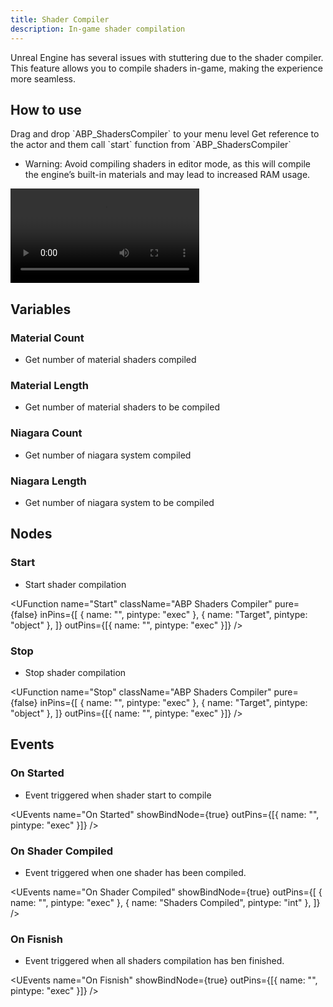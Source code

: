 ```yaml
---
title: Shader Compiler
description: In-game shader compilation
---
```



Unreal Engine has several issues with stuttering due to the shader compiler. This feature allows you to compile shaders in-game, making the experience more seamless.

## How to use

<Steps>
    <Step>Drag and drop `ABP_ShadersCompiler` to your menu level</Step>
    <Step>
        Get reference to the actor and them call `start` function from
        `ABP_ShadersCompiler`
    </Step>
</Steps>

-   Warning: Avoid compiling shaders in editor mode, as this will compile the engine’s built-in materials and may lead to increased RAM usage.

<video width="60%" controls>
    <source src="/video/Shaders.mp4" type="video/mp4" />
</video>

## Variables

### Material Count

-   Get number of material shaders compiled
    <ImageZoom
        src="/img/shaders/materialcount.png"
        alt="Shader compiler"
        width={350}
        height={0}
    />

### Material Length

-   Get number of material shaders to be compiled
    <ImageZoom
        src="/img/shaders/materiallength.png"
        alt="Shader compiler"
        width={350}
        height={0}
    />

### Niagara Count

-   Get number of niagara system compiled
    <ImageZoom
        src="/img/shaders/niagaracount.png"
        alt="Shader compiler"
        width={350}
        height={0}
    />

### Niagara Length

-   Get number of niagara system to be compiled
    <ImageZoom
        src="/img/shaders/niagaralength.png"
        alt="Shader compiler"
        width={350}
        height={0}
    />

## Nodes

### Start

-   Start shader compilation

<UFunction
    name="Start"
    className="ABP Shaders Compiler"
    pure={false}
    inPins={[
        { name: "", pintype: "exec" },
        { name: "Target", pintype: "object" },
    ]}
    outPins={[{ name: "", pintype: "exec" }]}
/>

### Stop

-   Stop shader compilation

<UFunction
    name="Stop"
    className="ABP Shaders Compiler"
    pure={false}
    inPins={[
        { name: "", pintype: "exec" },
        { name: "Target", pintype: "object" },
    ]}
    outPins={[{ name: "", pintype: "exec" }]}
/>

## Events

### On Started

-   Event triggered when shader start to compile

<UEvents
    name="On Started"
    showBindNode={true}
    outPins={[{ name: "", pintype: "exec" }]}
/>

### On Shader Compiled

-   Event triggered when one shader has been compiled.

<UEvents
    name="On Shader Compiled"
    showBindNode={true}
    outPins={[
        { name: "", pintype: "exec" },
        { name: "Shaders Compiled", pintype: "int" },
    ]}
/>

### On Fisnish

-   Event triggered when all shaders compilation has ben finished.

<UEvents
    name="On Fisnish"
    showBindNode={true}
    outPins={[{ name: "", pintype: "exec" }]}
/>

